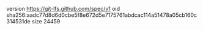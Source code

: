 version https://git-lfs.github.com/spec/v1
oid sha256:aadc77d8d6d0cbe5f8e672d5e7175761abdcac114a51478a05cb160c314531de
size 24459
